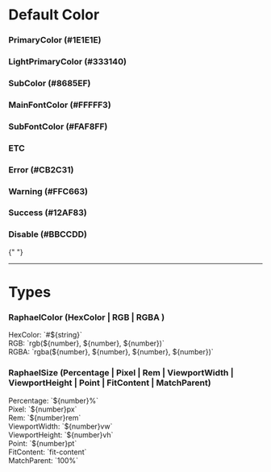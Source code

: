 
<Meta title="Raphael-Styled-UI" />

<div>
  <h1>Default Color</h1>
  <div className="color-container">
    <h3>PrimaryColor (#1E1E1E)</h3>
    <div className="color-primaryColor"></div>
  </div>
  <div className="color-container">
    <h3>LightPrimaryColor (#333140)</h3>
    <div className="color-LightPrimaryColor"></div>
  </div>
  <div className="color-container">
    <h3>SubColor (#8685EF)</h3>
    <div className="color-subColor"></div>
  </div>
  <div className="color-container">
    <h3>MainFontColor (#FFFFF3)</h3>
    <div className="color-mainFontColor"></div>
  </div>
  <div className="color-container">
    <h3>SubFontColor (#FAF8FF)</h3>
    <div className="color-subFontColor"></div>
  </div>
  <div className="color-container">
    <h3>ETC</h3>
    <div className="etc-color-container">
      <div className="color-container">
        <h3>Error (#CB2C31)</h3>
        <div className="color-error"></div>
      </div>
      <div className="color-container">
        <h3>Warning (#FFC663)</h3>
        <div className="color-warning"></div>
      </div>
      <div className="color-container">
        <h3>Success (#12AF83)</h3>
        <div className="color-success"></div>
      </div>
      <div className="color-container">
        <h3>Disable (#BBCCDD)</h3>
        <div className="color-disable"></div>
      </div>
    </div>
  </div>

{" "}

<hr />

  <h1>Types</h1>
  <div className="types-container">
    <h3>RaphaelColor (HexColor | RGB | RGBA )</h3>
    <div className="types-item">HexColor: `#${string}`</div>
    <div className="types-item">RGB: `rgb(${number}, ${number}, ${number})`</div>
    <div className="types-item">RGBA: `rgba(${number}, ${number}, ${number}, ${number})`</div>
  </div>
  <div className="types-container">
    <h3>RaphaelSize (Percentage | Pixel | Rem | ViewportWidth | ViewportHeight | Point | FitContent | MatchParent)</h3>
    <div className="types-item">Percentage: `${number}%`</div>
    <div className="types-item">Pixel: `${number}px`</div>
    <div className="types-item">Rem: `${number}rem`</div>
    <div className="types-item">ViewportWidth: `${number}vw`</div>
    <div className="types-item">ViewportHeight: `${number}vh`</div>
    <div className="types-item">Point: `${number}pt`</div>
    <div className="types-item">FitContent: `fit-content`</div>
    <div className="types-item">MatchParent: `100%`</div>
  </div>
</div>

<style>
  {`
    .color-container {
        padding: 10px 0;
    }
    .color-primaryColor {
      height: 50px;
      background-color: #1E1E1E;
    }
    .color-LightPrimaryColor {
        height: 50px;
        background-color: #333140;
    }
    .color-subColor {
        height: 50px;
        background-color: #8685EF;
    }
    .color-mainFontColor {
        height: 50px;
        background-color: #FFFFF3;
    }
    .color-subFontColor {
        height: 50px;
        background-color: #FAF8FF;
    }
    .color-error {
        height: 50px;
        background-color: #CB2C31;
    }
    .color-warning {
        height: 50px;
        background-color: #FFC663;
    }
    .color-success {
        height: 50px;
        background-color: #12AF83;
    }
    .color-disable {
        height: 50px;
        background-color: #BBCCDD;
    }

    .etc-color-container {
        display: flex;
        justify-content: space-between;
    }

    .types-container {
        padding: 10px 0;
    }
    .types-item {
        padding: 5px 0;
    }
  `}
</style>

